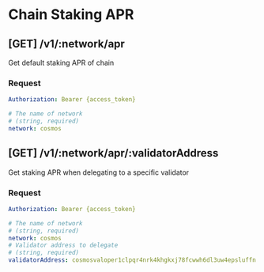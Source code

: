 
# Chain Staking APR

## [GET] /v1/:network/apr

Get default staking APR of chain

### Request

```yaml filename="Headers"
Authorization: Bearer {access_token}
```

```yaml filename="Parameters"
# The name of network
# (string, required)
network: cosmos
```

<TryAPI method="GET" host="http://3.88.109.66" url="/v1/:network/apr" useBearerAuthorization />

## [GET] /v1/:network/apr/:validatorAddress

Get staking APR when delegating to a specific validator

### Request

```yaml filename="Headers"
Authorization: Bearer {access_token}
```

```yaml filename="Parameters"
# The name of network
# (string, required)
network: cosmos
# Validator address to delegate
# (string, required)
validatorAddress: cosmosvaloper1clpqr4nrk4khgkxj78fcwwh6dl3uw4epsluffn
```

<TryAPI
  method="GET"
  host="http://3.88.109.66"
  url="/v1/:network/apr/:validatorAddress"
  useBearerAuthorization
/>
